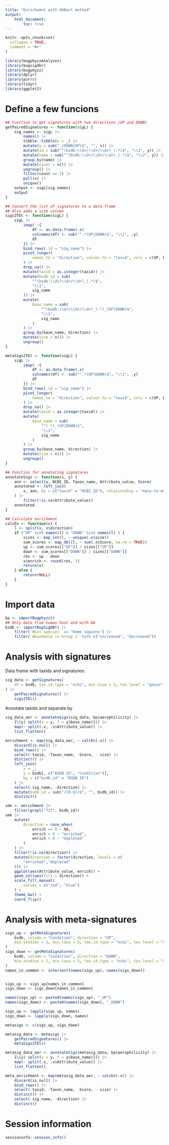 ```yaml
---
title: "Enrichemnt with dbBact method"
output:
    html_document:
        toc: true
---
```


```r
knitr::opts_chunk$set(
  collapse = TRUE,
  comment = "#>"
)
```

```r
library(bugphyzzAnalyses)
library(bugsigdbr)
library(bugphyzz)
library(dplyr)
library(purrr)
library(tidyr)
library(ggplot2)
```

# Define a few funcions

```r
## Function to get signatures with two directions (UP and DOWN)
getPairedSignatures <- function(sigL) {
    sig_names <- sigL |> 
        names() |> 
        tibble::tibble(x = _) |> 
        mutate(y = sub("_(DOWN|UP)$", "", x)) |> 
        mutate(id = sub("^(bsdb:\\d+/\\d+/\\d+)_(.*)$", "\\1", y)) |> 
        mutate(name = sub("^(bsdb:\\d+/\\d+/\\d+)_(.*)$", "\\2", y)) |> 
        group_by(name) |>
        mutate(count = n()) |> 
        ungroup() |> 
        filter(count == 2) |> 
        pull(x) |> 
        unique()
    output <- sigL[sig_names]
    output 
}

## Convert the list of signatures to a data.frame
## Also adds a size column
sigs2Tbl <- function(sigL) {
    sigL |> 
        imap( ~{
            df <- as.data.frame(.x)
            colnames(df) <- sub("^.*(UP|DOWN)$", "\\1", .y)
            df
        }) |> 
        bind_rows(.id = "sig_name") |> 
        pivot_longer(
            names_to = "direction", values_to = "taxid", cols = c(UP, DOWN)
        ) |>  
        drop_na() |> 
        mutate(taxid = as.integer(taxid)) |> 
        mutate(bsdb_id = sub(
            "^(bsdb:\\d+/\\d+/\\d+)_(.*)$",
            "\\1",
            sig_name
        )) |> 
        mutate(
            base_name = sub(
                "^(bsdb:\\d+/\\d+/\\d+)_(.*)_(UP|DOWN)$",
                "\\2",
                sig_name
            )
        ) |> 
        group_by(base_name, direction) |> 
        mutate(size = n()) |> 
        ungroup()
}

metaSigs2Tbl <- function(sigL) {
    sigL |> 
        imap( ~{
            df <- as.data.frame(.x)
            colnames(df) <- sub("^.*(UP|DOWN)$", "\\1", .y)
            df
        }) |> 
        bind_rows(.id = "sig_name") |> 
        pivot_longer(
            names_to = "direction", values_to = "taxid", cols = c(UP, DOWN)
        ) |>  
        drop_na() |> 
        mutate(taxid = as.integer(taxid)) |> 
        mutate(
            base_name = sub(
                "^(.*)_(UP|DOWN)$",
                "\\1",
                sig_name
            )
        ) |> 
        group_by(base_name, direction) |> 
        mutate(size = n()) |> 
        ungroup()
}

## Function for annotating signatures
annotateSigs <- function(x, y) {
    ann <- select(y, NCBI_ID, Taxon_name, Attribute_value, Score)
    annotated <- left_join(
        x, ann, by = c("taxid" = "NCBI_ID"), relationship = "many-to-many"
    ) |>
        filter(!is.na(Attribute_value))
    annotated
}

## Calculate enrichment
calcEn <- function(x) {
    l <- split(x, x$direction)
    if ("UP" %in% names(l) & "DOWN" %in% names(l) ) {
        sizes <- map_int(l, ~ unique(.x$size))
        sum_scores <- map_dbl(l, ~ sum(.x$Score, na.rm = TRUE))
        up <- sum_scores[["UP"]] / sizes[["UP"]]
        down <- sum_scores[["DOWN"]] / sizes[["DOWN"]]
        res <- up - down
        x$enrich <- round(res, 3)
        return(x)
    } else {
        return(NULL)
    }
}
```

# Import data

```r
bp <- importBugphyzz()
## Only data from human host and with DA
bsdb <- importBugSigDB() |> 
    filter(`Host species` == "Homo sapiens") |> 
    filter(`Abundance in Group 1` %in% c("increased", "decreased"))
```

# Analysis with signatures

Data frame with taxids and signatures:

```r
sig_data <- getSignatures(
    df = bsdb, tax.id.type = "ncbi", min.size = 5, tax.level = "genus"
) |> 
    getPairedSignatures() |> 
    sigs2Tbl()
```


Annotate taxids and separate by 

```r
sig_data_aer <- annotateSigs(sig_data, bp$aerophilicity) |> 
    {\(y) split(x = y, f = y$base_name)}() |> 
    map(~ split(.x, .x$Attribute_value)) |> 
    list_flatten()
```

```r
enrichment <- map(sig_data_aer, ~ calcEn(.x)) |> 
    discard(is.null) |> 
    bind_rows() |> 
    select(-taxid, -Taxon_name, -Score, - size) |> 
    distinct() |> 
    left_join(
        x = _,
        y = bsdb[, c("BSDB ID", "Condition")], 
        by = c("bsdb_id" = "BSDB ID")
    ) |> 
    select(-sig_name, -direction) |> 
    mutate(bsdb_id = sub("/[0-9]+$", "", bsdb_id)) |> 
    distinct()
```



```r
smk <- enrichment |> 
    filter(grepl("727", bsdb_id))
smk |> 
    mutate(
        direction = case_when(
            enrich == 0 ~ NA,
            enrich > 0 ~ "enriched",
            enrich < 0 ~ "depleted"
        )
    ) |>
    filter(!is.na(direction)) |> 
    mutate(direction = factor(direction, levels = c(
        "enriched","depleted"
    ))) |> 
    ggplot(aes(Attribute_value, enrich)) +
    geom_col(aes(fill = direction)) +
    scale_fill_manual(
        values = c("red", "blue")
    ) +
    theme_bw() +
    coord_flip()
```

# Analysis with meta-signatures

```r
sigs_up <- getMetaSignatures(
    bsdb, column = "Condition", direction = "UP",
    min.studies = 1, min.taxa = 5, tax.id.type = "ncbi", tax.level = "species"
)
sigs_down <- getMetaSignatures(
    bsdb, column = "Condition", direction = "DOWN",
    min.studies = 1, min.taxa = 5, tax.id.type = "ncbi", tax.level = "species"
)
names_in_common <- intersect(names(sigs_up), names(sigs_down))


sigs_up <- sigs_up[names_in_common]
sigs_down <- sigs_down[names_in_common]

names(sigs_up) <- paste0(names(sigs_up), "_UP")
names(sigs_down) <- paste0(names(sigs_down), "_DOWN")

sigs_up <- lapply(sigs_up, names)
sigs_down <- lapply(sigs_down, names)

metasigs <- c(sigs_up, sigs_down)
```




```r
metasig_data <- metasigs |> 
    getPairedSignatures() |> 
    metaSigs2Tbl()
```



```r
metasig_data_aer <- annotateSigs(metasig_data, bp$aerophilicity) |> 
    {\(y) split(x = y, f = y$base_name)}() |> 
    map(~ split(.x, .x$Attribute_value)) |> 
    list_flatten()
```


```r
meta_enrichment <- map(metasig_data_aer, ~ calcEn(.x)) |> 
    discard(is.null) |> 
    bind_rows() |> 
    select(-taxid, -Taxon_name, -Score, - size) |> 
    distinct() |> 
    select(-sig_name, -direction) |> 
    distinct()
```



# Session information

```r
sessioninfo::session_info()
```
